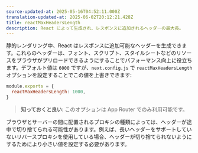 ```yaml
---
source-updated-at: 2025-05-16T04:52:11.000Z
translation-updated-at: 2025-06-02T20:12:21.428Z
title: reactMaxHeadersLength
description: React によって生成され、レスポンスに追加されるヘッダーの最大長。
---
```


静的レンダリング中、React はレスポンスに追加可能なヘッダーを生成できます。これらのヘッダーは、フォント、スクリプト、スタイルシートなどのリソースをブラウザがプリロードできるようにすることでパフォーマンス向上に役立ちます。デフォルト値は `6000` ですが、`next.config.js` で `reactMaxHeadersLength` オプションを設定することでこの値を上書きできます:

```js filename="next.config.js"
module.exports = {
  reactMaxHeadersLength: 1000,
}
```

> **知っておくと良い**: このオプションは App Router でのみ利用可能です。

ブラウザとサーバーの間に配置されるプロキシの種類によっては、ヘッダーが途中で切り捨てられる可能性があります。例えば、長いヘッダーをサポートしていないリバースプロキシを使用している場合、ヘッダーが切り捨てられないようにするためにより小さい値を設定する必要があります。